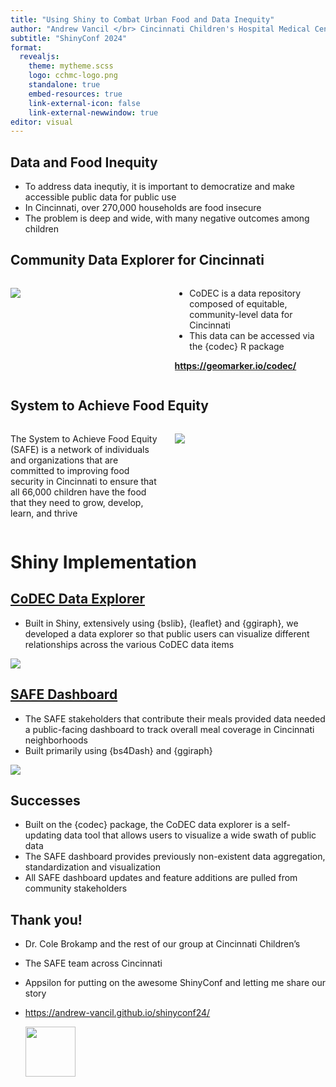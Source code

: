 ```yaml
---
title: "Using Shiny to Combat Urban Food and Data Inequity"
author: "Andrew Vancil </br> Cincinnati Children's Hospital Medical Center"
subtitle: "ShinyConf 2024"
format:  
  revealjs:
    theme: mytheme.scss
    logo: cchmc-logo.png
    standalone: true
    embed-resources: true
    link-external-icon: false
    link-external-newwindow: true
editor: visual
---
```


## Data and Food Inequity

-   To address data inequtiy, it is important to democratize and make accessible public data for public use
-   In Cincinnati, over 270,000 households are food insecure
-   The problem is deep and wide, with many negative outcomes among children

## Community Data Explorer for Cincinnati {background-image="codec_logo.svg" background-size="18%" background-position="top right"}

::: columns
::: {.column width="50%"}
![](codec_overview_shot.png){fig-align="center"}
:::

::: {.column width="50%"}
-   CoDEC is a data repository composed of equitable, community-level data for Cincinnati
-   This data can be accessed via the {codec} R package

[**https://geomarker.io/codec/**](https://geomarker.io/codec/)
:::
:::

## System to Achieve Food Equity

::: columns
::: {.column width="50%"}
The System to Achieve Food Equity (SAFE) is a network of individuals and organizations that are committed to improving food security in Cincinnati to ensure that all 66,000 children have the food that they need to grow, develop, learn, and thrive
:::

::: {.column width="50%"}
![](SAFE_logo.png)
:::
:::

# Shiny Implementation

## [CoDEC Data Explorer](https://grapph.shinyapps.io/codec_shiny) {background-image="codec_logo.svg" background-size="10%" background-position="top right"}

-   Built in Shiny, extensively using {bslib}, {leaflet} and {ggiraph}, we developed a data explorer so that public users can visualize different relationships across the various CoDEC data items

![](codec_screenshot.png){fig-align="\"center"}

## [SAFE Dashboard](https://grapph.shinyapps.io/safe) {background-image="SAFE_logo.png" background-size="10%" background-position="top right"}

-   The SAFE stakeholders that contribute their meals provided data needed a public-facing dashboard to track overall meal coverage in Cincinnati neighborhoods
-   Built primarily using {bs4Dash} and {ggiraph}

![](safe_screenshot.png){fig-align="\"center"}

## Successes

::: incremental
-   Built on the {codec} package, the CoDEC data explorer is a self-updating data tool that allows users to visualize a wide swath of public data
-   The SAFE dashboard provides previously non-existent data aggregation, standardization and visualization
-   All SAFE dashboard updates and feature additions are pulled from community stakeholders
:::

## Thank you!

-   Dr. Cole Brokamp and the rest of our group at Cincinnati Children's

-   The SAFE team across Cincinnati

-   Appsilon for putting on the awesome ShinyConf and letting me share our story

-   <https://andrew-vancil.github.io/shinyconf24/>

    ![](images/slides_qr_code.png){width="80"}
